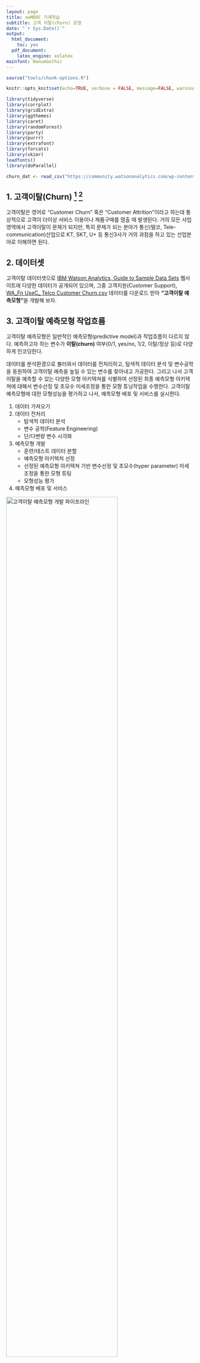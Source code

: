 ```yaml
---
layout: page
title: xwMOOC 기계학습
subtitle: 고객 이탈(churn) 모형
date: "`r Sys.Date()`"
output:
  html_document: 
    toc: yes
  pdf_document:
    latex_engine: xelatex
mainfont: NanumGothic
---
```

 

``` r
source("tools/chunk-options.R")

knitr::opts_knit$set(echo=TRUE, verbose = FALSE, message=FALSE, warning=FALSE)

library(tidyverse)
library(corrplot)
library(gridExtra)
library(ggthemes)
library(caret)
library(randomForest)
library(party)
library(purrr)
library(extrafont)
library(forcats)
library(skimr)
loadfonts()
library(doParallel)

churn_dat <- read_csv("https://community.watsonanalytics.com/wp-content/uploads/2015/03/WA_Fn-UseC_-Telco-Customer-Churn.csv")

```


## 1. 고객이탈(Churn) [^mca-churn] [^logistic-churn] {#customer-attrition-basics} 


[^mca-churn]: [Data Science +, "Using MCA and variable clustering in R for insights in customer attrition"](https://datascienceplus.com/using-mca-and-variable-clustering-in-r-for-insights-in-customer-attrition/)

[^logistic-churn]: [Data Science +, "Predict Customer Churn – Logistic Regression, Decision Tree and Random Forest"](https://datascienceplus.com/predict-customer-churn-logistic-regression-decision-tree-and-random-forest/)


고객이탈은 영어로 "Customer Churn" 혹은 "Customer Attrition"이라고 하는데 통상적으로 고객이 더이상 서비스 이용이나 제품구매를 멈출 때 발생된다.
거의 모든 사업영역에서 고객이탈이 문제가 되지만, 특히 문제가 되는 분야가 통신(텔코, Tele-communication)산업으로 KT, SKT, U+ 등 통신3사가 거의 과점을 하고 있는 
산업분야로 이해하면 된다.

## 2. 데이터셋 {#customer-attrition-dataset}

고객이탈 데이터셋으로 [IBM Watson Analytics, Guide to Sample Data Sets](https://www.ibm.com/communities/analytics/watson-analytics-blog/guide-to-sample-datasets/) 
웹사이트에 다양한 데이터가 공개되어 있으며, 
그중 고객지원(Customer Support), [WA_Fn UseC_ Telco Customer Churn.csv](https://community.watsonanalytics.com/wp-content/uploads/2015/03/WA_Fn-UseC_-Telco-Customer-Churn.csv)
데이터를 다운로드 받아 **"고객이탈 예측모형"**을 개발해 보자.


## 3. 고객이탈 예측모형 작업흐름 {#customer-attrition-workflow}

고객이탈 예측모형은 일반적인 예측모형(predictive model)과 작업흐름이 다르지 않다.
예측하고자 하는 변수가 **이탈(churn)** 여부(0/1, yes/no, 1/2, 이탈/정상 등)로 다양하게 인코딩한다.

데이터를 분석환경으로 불러와서 데이터를 전처리하고, 탐색적 데이터 분석 및 변수공학을 동원하여 
고객이탈 예측을 높일 수 있는 변수를 찾아내고 가공한다. 
그리고 나서 고객이탈을 예측할 수 있는 다양한 모형 아키텍쳐를 식별하여 
선정된 최종 예측모형 아키텍쳐에 대해서 변수선정 및 초모수 미세조정을 통한 모형 튜닝작업을 수행한다.
고객이탈 예측모형에 대한 모형성능을 평가하고 나서, 예측모형 배포 및 서비스를 실시한다.

1. 데이터 가져오기
1. 데이터 전처리
    - 탐색적 데이터 분석
    - 변수 공학(Feature Engineering) 
    - 단/다변량 변수 시각화
1. 예측모형 개발 
    - 훈련/테스트 데이터 분할
    - 예측모형 아키텍처 선정
    - 선정된 예측모형 아키텍쳐 기반 변수선정 및 초모수(hyper parameter) 미세조정을 통한 모형 튜팅
    - 모형성능 평가
1. 예측모형 배포 및 서비스    

<img src="fig/ml-churn-pipeline.png" alt="고객이탈 예측모형 개발 파이프라인" width="77%" />


### 3.1. 데이터 가져오기 및 전처리 {#import-attrition-dataset}

고객이탈 [WA_Fn UseC_ Telco Customer Churn.csv](https://community.watsonanalytics.com/wp-content/uploads/2015/03/WA_Fn-UseC_-Telco-Customer-Churn.csv) 데이터를 
웹사이트에서 바로 불러들인다. 

그리고 나서 `skimr` 팩키지 `skim` 함수를 통해 전반적인 데이터 현황을 살펴보고 나서,
전처리에 대한 전략을 수립한다. 전처리 전략에 바탕을 두고 차근차근 데이터 전처리 작업을 진행한다.

``` r
# 0. 환경설정 --------------------------------------------------------------
# library(tidyverse)
# library(corrplot)
# library(gridExtra)
# library(ggthemes)
# library(caret)
# library(randomForest)
# library(party)
# library(purrr)
# library(extrafont)
# library(forcats)
# library(skimr)
# library(doParallel)
# loadfonts()

# 1. 데이터 가져오기 --------------------------------------------------------------

# churn_dat <- read_csv("https://community.watsonanalytics.com/wp-content/uploads/2015/03/WA_Fn-UseC_-Telco-Customer-Churn.csv")

# 2. 데이터 전처리 --------------------------------------------------------------
## 2.0. 현황파악 --------------
skim(churn_dat)

## 2.1. 변수 결측값 --------------
map(churn_dat, ~ sum(is.na(.))) %>% keep( function(x) x > 0)

churn_dat <- churn_dat %>% 
  filter(complete.cases(TotalCharges))

## 2.2. 주요 변수 Recode --------

churn_dat <- churn_dat %>% 
  mutate(OnlineSecurity   = ifelse(OnlineSecurity =="No internet service", "No", OnlineSecurity),
         OnlineBackup     = ifelse(OnlineBackup =="No internet service", "No", OnlineBackup),
         DeviceProtection = ifelse(DeviceProtection =="No internet service", "No", DeviceProtection),
         TechSupport      = ifelse(TechSupport =="No internet service", "No", TechSupport),
         StreamingTV      = ifelse(StreamingTV =="No internet service", "No", StreamingTV),
         StreamingMovies  = ifelse(StreamingMovies =="No internet service", "No", StreamingMovies),
         MultipleLines    = ifelse(MultipleLines =="No phone service", "No", MultipleLines))

churn_dat %>% select(OnlineSecurity, OnlineBackup, DeviceProtection, TechSupport, StreamingTV, StreamingMovies, MultipleLines) %>%
  purrr::map(., table)

churn_dat <- churn_dat %>% 
  mutate(tenure_grp = case_when( tenure <= 12 ~ "00-12개월",
                                 tenure <= 24 ~ "13-24개월",
                                 tenure <= 36 ~ "25-36개월",
                                 tenure <= 48 ~ "37-48개월",
                                 tenure <= 60 ~ "49-60개월",
                                 tenure  > 60 ~ "60개월이상"))

churn_dat <- churn_dat %>% 
  mutate(SeniorCitizen  = ifelse(SeniorCitizen == 0, "No", "Yes"))

## 2.3. 무의미한 변수 제거 --------
churn_dat <- churn_dat %>% 
  select(-customerID, -tenure)

## 2.4. 자료형 변환 --------
churn_df <- map_if(churn_dat, is.character, as.factor) %>% 
  as_data_frame()

## 2.5. 데이터 내보내기 - 저장 --------

# dir.create("data_processed")
# saveRDS(churn_df, "data_processed/churn_df.rds")
```


### 3.2. 탐색적 데이터 분석(EDA) {#eda-attrition-dataset}

데이터를 숫자형 데이터와 범주형 데이터로 나눠서 연속형 변수의 경우 상관관계를 `corrplot` 팩키지를 통해 탐색적으로 분석하고,
범주형 변수는 "고객이탈" 변수와 교차분석을 막대그래프로 수행하여 살펴본다.

``` r
# 2. 탐색적 데이터 분석(EDA) --------------------------------------------------------------

## 2.1. 상관 분석

numeric_var <- map(churn_df, is.numeric) %>% keep(., function(x) x == TRUE) %>% names

churn_df %>% 
  select(numeric_var) %>% 
    cor() %>% 
    corrplot(main="숫자형 변수에 대한 상관도", method="number")

## 2.2. 단변량 분석

barplot_univariate <-  function(df, var, var_name) {
  ggplot(df, aes_string(x=var)) + 
    geom_bar(aes(y = 100*(..count..)/sum(..count..)), width = 0.5) + 
    labs(x=var_name, y="비율", title=var_name) +
    coord_flip() + 
    theme_few(base_family = "NanumGothic")
}

uni_p1 <- barplot_univariate(churn_df, "gender", "성별")
uni_p2 <- barplot_univariate(churn_df, "SeniorCitizen", "노인우대")
uni_p3 <- barplot_univariate(churn_df, "Partner", "파트너사")
uni_p4 <- barplot_univariate(churn_df, "Dependents", "결합")
uni_p5 <- barplot_univariate(churn_df, "PhoneService", "유선전화")
uni_p6 <- barplot_univariate(churn_df, "MultipleLines", "다중회선")
uni_p7 <- barplot_univariate(churn_df, "InternetService", "인터넷")
uni_p8 <- barplot_univariate(churn_df, "OnlineSecurity", "온라인 보안 서비스")

grid.arrange(uni_p1, uni_p2, uni_p3, uni_p4, uni_p5, uni_p6, uni_p7, uni_p8, ncol=2)

uni_p9 <- barplot_univariate(churn_df, "OnlineBackup", "온라인 백업")
uni_p10 <- barplot_univariate(churn_df, "DeviceProtection", "디바이스 보호")
uni_p11 <- barplot_univariate(churn_df, "TechSupport", "기술지원")
uni_p12 <- barplot_univariate(churn_df, "StreamingTV", "TV 스트리밍")
uni_p13 <- barplot_univariate(churn_df, "StreamingMovies", "영화 스트리밍")
uni_p14 <- barplot_univariate(churn_df, "Contract", "계약관련")
uni_p15 <- barplot_univariate(churn_df, "PaperlessBilling", "전자고지서")
uni_p16 <- barplot_univariate(churn_df, "PaymentMethod", "지불방법")
uni_p17 <- barplot_univariate(churn_df, "tenure_grp", "가입기간")

grid.arrange(uni_p9, uni_p10, uni_p11, uni_p12, uni_p13, uni_p14, uni_p15, uni_p16, uni_p17, ncol=3)
```

### 3.3. 모형 아키텍쳐(Model Architecture) {#architecture-attrition-dataset}

시간과 비용의 제약으로 인해서 모든 예측 모형에 적합시켜보는 것은 불가능하다.
따라서, 서로 다른 패러다임을 갖는 대표 모형을 선정하여 적절한 모형 아키텍쳐를 선정하는 전략을 취한다.
고객이탈 예측모형을 위해서 두가지 모형 패러다임 즉, 일반화 선형회귀모형, 의사결정나무 모형을 적합시킨다.
의사결정나무도 GBM과 Random Forest를 적합시킨다.

SVM, 신경망, 유전자 알고리즘 등은 시간과 지면이 한정되어 제외한다.

- 일반화 선형회귀모형 
- 의사결정나무 모형
    - GBM
    - Random Forest
- ~~SVM~~  
- ~~신경망~~

의사결정나무의 경우 `caret` 팩키지를 활용하여 교차 타당도 및 반복이 많아 병렬컴퓨팅 기법을 적용시켜 모형 적합을 빨리 수행시키고,


``` r
# 1. 병렬처리 클러스터 생성 --------------------------------------------------------------
cl <- makeCluster(detectCores())

registerDoParallel(cl)

# 2. 훈련/검증 데이터  ------------------------------------------------------------

train_idx <- createDataPartition(churn_df$Churn, p=0.7, list=FALSE)

training_df <- churn_df[train_idx,]
testing_df  <- churn_df[-train_idx,]


# 3. 모형 아키텍처 선정  ------------------------------------------------------------

## 3.1. 모형 공식 준비 

x_var <- setdiff(colnames(training_df),list('Churn'))
churn_formula <- as.formula(paste('Churn', paste(x_var, collapse=' + '), sep=' ~ '))

## 3.2. 모형 패러미터 튜팅

parameter_control <- trainControl(
  method = "repeatedcv", number = 10, ## 10-fold CV
  repeats = 10, ## 10번 반복
  classProbs = TRUE,
  summaryFunction = twoClassSummary
)

## 3.2. 모형 아키텍처
### 로지스틱 회귀 모형
churn_glm <- train(churn_formula, data = training_df,
                        method = "glm", 
                        family=binomial(link='logit'),
                        trControl = parameter_control,
                        metric = "ROC")
churn_glm

### GBM 모형
churn_gbm <- train(churn_formula, data = training_df, 
                 method = "gbm", 
                 trControl = parameter_control, 
                 verbose = FALSE, 
                 metric = "ROC")
churn_gbm

### GBM 모형
churn_gbm <- train(churn_formula, data = training_df, 
                   method = "gbm", 
                   trControl = parameter_control, 
                   verbose = FALSE, 
                   metric = "ROC")
churn_gbm

### randomForest 모형
churn_rf <- train(churn_formula, data = training_df, 
                   method = "rf", 
                   trControl = parameter_control, 
                   verbose = FALSE, 
                   metric = "ROC")
churn_rf

stopCluster(cl)

# 4. 모형 아키텍쳐 평가 --------------------------

resample_res <- resamples(list(Logistic = churn_glm, GBM = churn_gbm, randomForest=churn_rf))
summary(resample_res)

parallelplot(resample_res, metric = "ROC")

bwplot(resample_res, layout = c(3, 1))
```

### 3.4. 변수 선정과 초모수 튜팅 {#variable-selection-tuning-churn-dataset}

다양한 모형 아키텍쳐를 접합시키고 나서 **일반화 선형모형**을 최종 모형 아키텍처로 선정한다.
예측모형 양산을 위해서 과적합 방지 및 고성능 예측을 위해서 일반화 선형모형에 대한 튜닝작업을 진행한다.

변수선택을 `step` 함수를 통해 수행한다. 
그리고 나서, 선택된 변수를 대상으로 양산 예측모형을 적합시킨다.


``` r
# 3. 로지스틱 모형 변수 선택  ------------------------------------------------------------

## 3.1. 모형 공식 준비 

x_var <- setdiff(colnames(training_df),list('Churn'))
churn_formula <- as.formula(paste('Churn', paste(x_var, collapse=' + '), sep=' ~ '))

## 3.2. 변수 선택

churn_glm <- glm(churn_formula, family="binomial", data=training_df)

churn_var_selection <- step(churn_glm, direction = "both", trace = 1)

## 3.3. 영향력 큰 변수
anova(churn_var_selection, test="Chisq")

## 3.4. 변수 선택 모형
churn_best_glm <- glm(Churn ~ SeniorCitizen +Dependents + InternetService +OnlineSecurity +TechSupport +Contract +PaperlessBilling +PaymentMethod +TotalCharges +tenure_grp, family="binomial", data=training_df)
```

### 3.5. 예측모형 선능 {#performance-tuning-churn-dataset}

양산 예측모형이 준비되면 예측모형에 대한 성능을 파악한다.
그리고, 일반화 선형모형이 예측모형을 활용될 경우 오즈비를 통해 변수별로 고객이탈에 대한 비이탈고객대비 이탈고객에 대한 정보는 덤으로 획득가능하다.


``` r
# 4. 모형 성능  ------------------------------------------------------------

## 4.1. 모형 성능

churn_glm_df <- broom::augment(churn_best_glm, newdata=testing_df, type.predict = "response")

churn_glm_df <- churn_glm_df %>% 
  mutate(Churn_pred = ifelse(.fitted >= 0.5, "Yes", "No"))

churn_glm_tbl <- table(churn_glm_df$Churn, churn_glm_df$Churn_pred)

confusionMatrix(churn_glm_tbl, positive = "Yes")

## 4.2. 로지스틱 모형 - 오즈비
churn_glm_odds <- exp(cbind(OR=coef(churn_glm), confint(churn_glm)))

DT::datatable(churn_glm_odds)
```

### 3.6. 예측모형 양산 {#in-production-tuning-churn-dataset}

고객이탈 양산에 대한 자세한 내용은 [R 양산환경(plumber) - 타이타닉](http://statkclee.github.io/parallel-r/r-in-production-plumber.html)을 참조하여 
RESTful API형태로 서비스를 제공한다.





